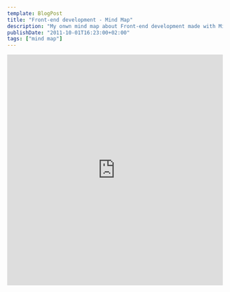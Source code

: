 ```yaml
---
template: BlogPost
title: "Front-end development - Mind Map"
description: "My onwn mind map about Front-end development made with Mindomo."
publishDate: "2011-10-01T16:23:00+02:00"
tags: ["mind map"]
---
```


<iframe
	frameborder="0"
	width="100%"
	height="540"
	src="https://www.mindomo.com/mindmap/front-end-development-e999af6b49404020b63ca473111c4b02"
	width="100%"
></iframe>
